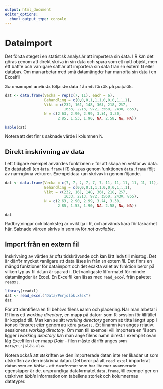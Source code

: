 ```yaml
---
output: html_document
editor_options: 
  chunk_output_type: console
---
```

# Dataimport

Det första steget i en statistisk analys är att importera sin data. I R kan det göras genom att direkt skriva in sin data och spara som ett nytt objekt, men ett bättre och vanligare sätt är att importera sin data från en extern fil eller databas. Om man arbetar med små datamängder har man ofta sin data i en Excelfil.

Som exempel används följande data från ett försök på purjolök.

```r
dat <- data.frame(Vecka = rep(c(7, 11), each = 6),
                  Behandling = c(0,0,0,1,1,1,0,0,0,1,1,1),
                  Vikt = c(232, 161, 148, 368, 218, 257, 
                           1633, 2213, 972, 2560, 2430, 855),
                  N = c(2.63, 2.90, 2.99, 3.54, 3.30, 
                        2.85, 1.53, 1.90, NA, 2.58, NA, NA))

kable(dat)
```

Notera att det finns saknade värde i kolumnen N.

## Direkt inskrivning av data

I ett tidigare exempel användes funktionen `c` för att skapa en vektor av data. En datatabell (en `data.frame` i R) skapas genom funktionen `data.frame` följt av namngivna vektorer. Exempeldata kan skrivas in genom föjande.

```r
dat <- data.frame(Vecka = c(7, 7, 7, 7, 7, 7, 11, 11, 11, 11, 11, 11),
                  Behandling = c(0,0,0,1,1,1,0,0,0,1,1,1),
                  Vikt = c(232, 161, 148, 368, 218, 257, 
                           1633, 2213, 972, 2560, 2430, 855),
                  N = c(2.63, 2.90, 2.99, 3.54, 3.30, 
                        2.85, 1.53, 1.90, NA, 2.58, NA, NA))

dat
```

Radbrytningar och blanksteg är oviktiga i R, och används bara för läsbarhet här. Saknade värden skrivs in som `NA`  för *not available*.

## Import från en extern fil

Inskrivning av värden är ofta tidskrävande och kan lätt leda till misstag. Det är därför mycket vanligare att data läses in från en extern fil. Det finns en mängd funktioner för dataimport och det exakta valet av funktion beror på vilken typ av fil datan är sparad i. Det vanligaste filformatet för mindre datamängder är Excel. En Excelfil kan läsas med `read_excel` från paketet `readxl`.

```r
library(readxl)
dat <- read_excel("Data/Purjolök.xlsx")
dat
```

För att identifiera en fil behövs filens namn och placering. När man arbetar i R finns ett *working directory*, en mapp på datorn som R-session för tillfället är kopplad till. Man kan se sitt *working directory* genom att titta längst upp i konsollfönstret eller genom att köra `getwd()`. Ett filnamn kan anges relativt sessionens *working directory*. Om man till exempel vill importera en fil som ligger i *working directory* kan man ange filens namn direkt. I exemplet ovan låg Excelfilen i en mapp *Data* - filen måste därför anges som `Data/Purjolök.xlsx`.

Notera också att utskriften av den importerade datan inte ser likadan ut som utskriften av den inskrivna datan. Det beror på att `read_excel` importerat datan som en *tibble* - ett dataformat som har lite mer avancerade egenskaper är det ursprungliga dataformatet `data.frame`, till exempel ger en utskriven *tibble* information om tabellens storlek och kolumnernas datatyper.

